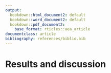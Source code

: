 ```yaml
---
output:
  bookdown::html_document2: default
  bookdown::word_document2: default
  bookdown::pdf_document2:
    base_format: rticles::aea_article
documentclass: article
bibliography: references/biblio.bib
---
```

# Results and discussion 

